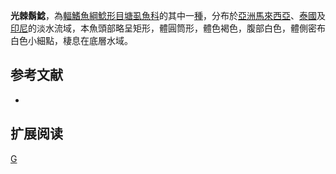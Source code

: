 {{Speciesbox 
| taxon = Clarias leiacanthus
| status = NE
| status_system = IUCN3.1
| authority = [[Bleeker|Bleeker]], 1851
| synonyms = *''Clarias pulcher''<br /><small>Popta, 1904</small>
*''Clarias thienemanni''<br /><small>Ahl, 1934</small>
}}

'''光棘鬍鯰'''，為[[輻鰭魚綱|輻鰭魚綱]][[鯰形目|鯰形目]][[塘虱魚科|塘虱魚科]]的其中一[[種|種]]，分布於[[亞洲|亞洲]][[馬來西亞|馬來西亞]]、[[泰國|泰國]]及[[印尼|印尼]]的淡水流域，本魚頭部略呈矩形，體圓筒形，體色褐色，腹部白色，體側密布白色小細點，棲息在底層水域。

==参考文献==
*{{FishBase_species|genus=Clarias|species=leiacanthus|year=2011|month=12}}

== 扩展阅读 ==
{{refbegin}}
{{wikispecies-inline|Clarias leiacanthus|光棘鬍鯰}}
{{refend}}
{{Taxonbar|from=Q3761137}}

[[Category:鬍鯰屬|G]]
